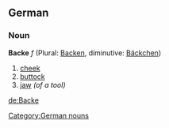 ==German==
===Noun===
'''Backe''' ''f'' (Plural: [[Backen]], diminutive: [[Bäckchen]])

# [[cheek]]
# [[buttock]]
# [[jaw]] ''(of a tool)''

[[Category:German nouns]]

[[de:Backe]]